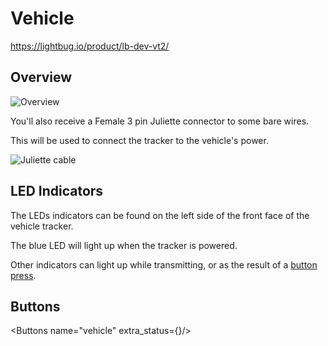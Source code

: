 
# Vehicle

https://lightbug.io/product/lb-dev-vt2/

## Overview

<img src="https://i.imgur.com/X76ebGg.png" alt="Overview" width={400} height={400} />

You'll also receive a Female 3 pin Juliette connector to some bare wires.

This will be used to connect the tracker to the vehicle's power.

<img src="https://i.imgur.com/LMHUO2b.jpeg" alt="Juliette cable" width={400} heigh={400} />

## LED Indicators

The LEDs indicators can be found on the left side of the front face of the vehicle tracker.

The blue LED will light up when the tracker is powered.

Other indicators can light up while transmitting, or as the result of a [button press](#buttons).

## Buttons

<Buttons name="vehicle" extra_status={<VehicleExtraStatus/>}/>
